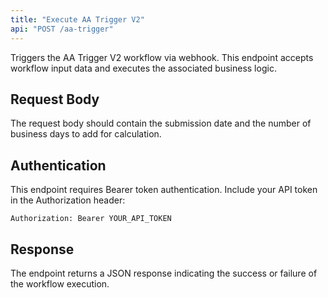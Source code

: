 ```yaml
---
title: "Execute AA Trigger V2"
api: "POST /aa-trigger"
---
```


Triggers the AA Trigger V2 workflow via webhook. This endpoint accepts workflow input data and executes the associated business logic.

## Request Body

The request body should contain the submission date and the number of business days to add for calculation.

## Authentication

This endpoint requires Bearer token authentication. Include your API token in the Authorization header:

```
Authorization: Bearer YOUR_API_TOKEN
```

## Response

The endpoint returns a JSON response indicating the success or failure of the workflow execution.